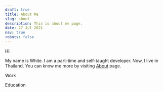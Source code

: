 ```yaml
---
draft: true
title: About Me
slug: about
description: This is about me page.
date: 27 Jul 2021
nav: true
robots: false
---
```

Hi

My name is White. I am a part-time and self-taught developer. Now, I live in Thailand. You can know me more by visiting [About](https://anaecha.com/about) page.

Work



Education